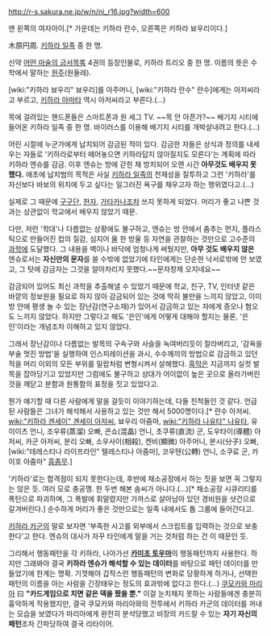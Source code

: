http://r-s.sakura.ne.jp/w/n/ni_r16.jpg?width=600

맨 왼쪽의 여자아이.[* 가운데는 키하라 란수, 오른쪽은 키하라 뵤우리이다.]

木原円周. [[키하라 일족]] 중 한 명.

신약 [[어떤 마술의 금서목록]] 4권의 등장인물로, 키하라 트리오 중 한 명. 이름의 뜻은 수학에서 말하는 [[원주]](원둘레).

[wiki:"키하라 뵤우리" 뵤우리]를 아주머니, [wiki:"키하라 란수" 란수]에게는 아저씨라고 부르고, [[키하라 아마타]] 역시 아저씨라고 부른다.(...)

목에 걸려있는 핸드폰들은 스마트폰과 원 세그 TV. ~~목 안 아픈가?~~
배기지 시티에 들어온 키하라 일족 중 한 명. 바이러스를 이용해 배기지 시티를 개박살내려고 한다.(...)

어린 시절에 누군가에게 납치되어 감금된 적이 있다. 감금한 자들은 상식과 정의를 내세우는 자들로 '키하라로부터 떼어놓으면 키하라답지 않아질지도 모른다'는 계획에 따라 키하라 엔슈를 감금. 이후 엔슈는 방에 갇힌 채 방치되어 오랜 시간 '''아무것도 배우지 못했다.''' 애초에 납치범의 목적은 사실 [[키하라 일족]]의 천재성을 질투하고 그런 '키하라'를 자신보다 바보의 위치에 두고 싶다는 일그러진 욕구를 채우고자 하는 행위였다고.(...)

실제로 그 때문에 [[구구단]], [[한자]], [[가타카나]]조차 쓰지 못하게 되었다. 머리가 좋고 나쁜 것과는 상관없이 학교에서 배우지 않았기 때문.

다만, 저런 '학대'나 다름없는 상황에도 불구하고, 엔슈는 방 안에서 춤추는 먼지, 플라스틱으로 만들어진 컵의 질감, 심지어 [[물]] 한 방울 등 자연을 관찰하는 것만으로 고수준의 [[과학]]에 도달했다.
그 내용을 벽이나 바닥에 엄청나게 써뒀지만, '''아무 것도 배우지 않은''' 엔슈로서는 '''자신만의 문자'''를 쓸 수밖에 없었기에 타인에게는 단순한 낙서로밖에 안 보였고, 그 탓에 감금자는 그것을 알아차리지 못했다.~~문자창제 오지네요~~

감금되어 있어도 최신 과학을 추출해낼 수 있었기 때문에 학교, 친구, TV, 인터넷 같은 바깥의 정보원을 필요로 하지 않아 감금되어 있는 것에 딱히 불만을 느끼지 않았고, 이미 방 안에 평생 놀 수 있는 장난감(연구소재)가 있어서 감금하고 있는 자에게 증오나 혐오도 느끼지 않았다. 하지만 그렇다고 해도 '은인'에게 어떻게 대해야 할지는 물론, '은인'이라는 개념조차 이해하고 있지 않았다.

그래서 장난감이나 다름없는 발목의 구속구와 사슬을 녹여버리듯이 잘라버리고, '감옥을 부술 멋진 방법'을 실행하여 인스피레이션을 과시, 수수께끼의 방법으로 감금하고 있던 적을 머리 이외의 모든 부위를 밀랍처럼 변형시켜서 살해했다. [[흑막]]은 지금까지 실컷 발목을 잡아당기고 있었지만 그럼에도 불구하고 상대가 어이없이 높은 곳으로 올라가버린 것을 깨닫고 분함과 원통함의 표정을 짓고 있었다고.

뭔가 얘기할 때 다른 사람에게 말을 걸듯이 이야기하는데, 다들 친척들인 것 같다. 언급된 사람들은 그녀가 해석해서 사용하고 있는 것만 해서 5000명이다.[* 란수 아저씨. [[wiki:"키하라 겐세이" 겐세이 아저씨]], 뵤우리 아줌마, [[wiki:"키하라 나유타" 나유타]], 유이이츠 언니, 조우류(蒸溜) 오빠, 콘쇼(混晶) 언니, 초쿠류(直流) 군, 도우타이(導體) 아저씨, 카군 아저씨, 분리 오빠, 소우사이(相殺), 켄비(顯微) 아주머니, 분시(分子) 오빠, [wiki:"테레스티나 라이프라인" 텔레스티나 아줌마], 코우텐(公轉) 언니, 소쿠료 군, 카이호 아줌마" [[흠좀무]].]

'키하라'로는 합격점이 되지 못한다는데, 후반에 채소공장에서 하는 짓을 보면 꼭 그렇지는 않은 듯. 여러 모로 충공깽. 한 두번 해본 솜씨가 아니다.(...)[* 채소공장 시큐리티를 폭탄으로 파괴하며, 그 폭발에 휘말렸지만 가까스로 살아남아 있던 경비원을 샷건으로 갈겨버린다.] 순수하게 머리가 좋은 것만으로는 일족 내에서도 톱 그룹에 들어간다고.

[[키하라 카군]]의 말로 보자면 '부족한 사고를 외부에서 스크립트를 입력하는 것으로 보충한다'고 한다. 엔슈의 대사가 자꾸 타인에게 말을 거는 것처럼 하는 건 이 때문인 듯.

그리해서 행동패턴을 각 키하라, 나아가선 '''[[카미조 토우마]]'''의 행동패턴까지 사용한다. 하지만 그래봐야 결국 '''키하라 엔슈가 해석할 수 있는 데이터'''를 바탕으로 패턴 데이터를 만들었기에 한계는 명확. 기껏해야 갑작스런 행동패턴의 변화로 당황하게 하거나, 선택한 패턴의 이름을 아는 사람을 긴장태우는 정도의 효과밖에 없다고 한다.(...) [[쿠모카와 마리아]] 曰 '''"카드게임으로 치면 같은 덱을 짰을 뿐."''' 이걸 눈치채지 못하는 사람들에겐 충분히 흉악하게 작용했지만, 결국 쿠모카와 마리아와의 전투에서 키하라 카군의 데이터를 꺼내는 모습을 보였다가 마리아에게 완전히 분석당했고 비장의 카드랄 수 있는 '''자기 자신의 패턴'''조차 간파당하여 결국 리타이어.
